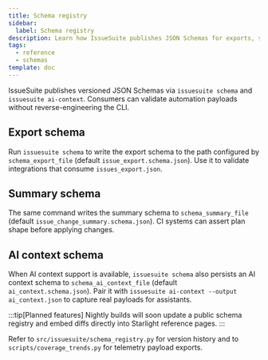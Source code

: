 ```yaml
---
title: Schema registry
sidebar:
  label: Schema registry
description: Learn how IssueSuite publishes JSON Schemas for exports, summaries, and AI context payloads.
tags:
  - reference
  - schemas
template: doc
---
```


IssueSuite publishes versioned JSON Schemas via `issuesuite schema` and `issuesuite ai-context`. Consumers can validate automation payloads without reverse-engineering the CLI.

## Export schema

Run `issuesuite schema` to write the export schema to the path configured by `schema_export_file` (default `issue_export.schema.json`). Use it to validate integrations that consume `issues_export.json`.

## Summary schema

The same command writes the summary schema to `schema_summary_file` (default `issue_change_summary.schema.json`). CI systems can assert plan shape before applying changes.

## AI context schema

When AI context support is available, `issuesuite schema` also persists an AI context schema to `schema_ai_context_file` (default `ai_context.schema.json`). Pair it with `issuesuite ai-context --output ai_context.json` to capture real payloads for assistants.

:::tip[Planned features]
Nightly builds will soon update a public schema registry and embed diffs directly into Starlight reference pages.
:::

Refer to `src/issuesuite/schema_registry.py` for version history and to `scripts/coverage_trends.py` for telemetry payload exports.
